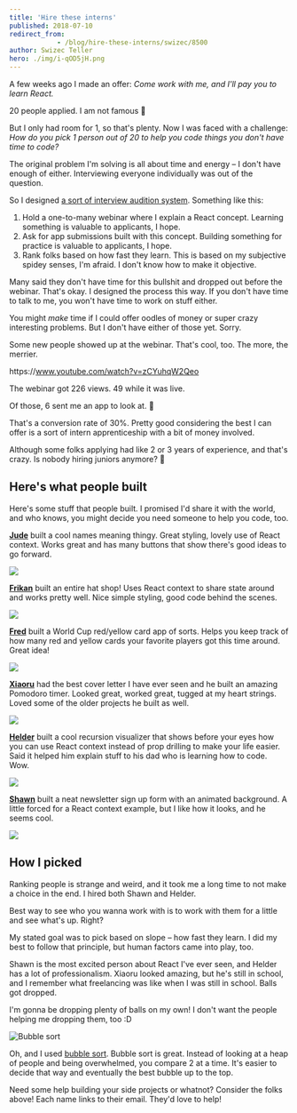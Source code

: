 ```yaml
---
title: 'Hire these interns'
published: 2018-07-10
redirect_from: 
            - /blog/hire-these-interns/swizec/8500
author: Swizec Teller
hero: ./img/i-qOD5jH.png
---
```

A few weeks ago I made an offer: _Come work with me, and I'll pay you to learn React._



20 people applied. I am not famous 🤔



But I only had room for 1, so that's plenty. Now I was faced with a challenge: _How do you pick 1 person out of 20 to help you code things you don't have time to code?_



The original problem I'm solving is all about time and energy – I don't have enough of either. Interviewing everyone individually was out of the question.



So I designed [a sort of interview audition system](https://swizec.com/blog/tech-intern-job/swizec/8454). Something like this:



1. Hold a one-to-many webinar where I explain a React concept. Learning something is valuable to applicants, I hope.
2. Ask for app submissions built with this concept. Building something for practice is valuable to applicants, I hope.
3. Rank folks based on how fast they learn. This is based on my subjective spidey senses, I'm afraid. I don't know how to make it objective.



Many said they don't have time for this bullshit and dropped out before the webinar. That's okay. I designed the process this way. If you don't have time to talk to me, you won't have time to work on stuff either.



You might _make_ time if I could offer oodles of money or super crazy interesting problems. But I don't have either of those yet. Sorry.



Some new people showed up at the webinar. That's cool, too. The more, the merrier.



https&#x3A;//www.youtube.com/watch?v=zCYuhqW2Qeo



The webinar got 226 views. 49 while it was live.



Of those, 6 sent me an app to look at. 🎉



That's a conversion rate of 30%. Pretty good considering the best I can offer is a sort of intern apprenticeship with a bit of money involved.



Although some folks applying had like 2 or 3 years of experience, and that's crazy. Is nobody hiring juniors anymore? 🤔



## Here's what people built



Here's some stuff that people built. I promised I'd share it with the world, and who knows, you might decide you need someone to help you code, too.



[**Jude**](mailto:judenangoli@yahoo.com) built a cool names meaning thingy. Great styling, lovely use of React context. Works great and has many buttons that show there's good ideas to go forward.



[![](./img/i-qOD5jH.png)](https://test-ad62f.firebaseapp.com/)



[**Frikan**](mailto:ferwee@gmail.com) built an entire hat shop! Uses React context to share state around and works pretty well. Nice simple styling, good code behind the scenes.



[![](./img/i-u3SgS7.png)](https://frikanrw.github.io/contexthatshop/)



[**Fred**](mailto:fred.thefriedone@gmail.com) built a World Cup red/yellow card app of sorts. Helps you keep track of how many red and yellow cards your favorite players got this time around. Great idea!



[![](./img/i-RyIvtI.png)](https://codesandbox.io/s/8kvnzq98p8)



[**Xiaoru**](mailto:hello@xiaoru.li) had the best cover letter I have ever seen and he built an amazing Pomodoro timer. Looked great, worked great, tugged at my heart strings. Loved some of the older projects he built as well.



![](./img/i-TXCXG5.png)



[**Helder**](mailto:hsribei.pub@gmail.com) built a cool recursion visualizer that shows before your eyes how you can use React context instead of prop drilling to make your life easier. Said it helped him explain stuff to his dad who is learning how to code. Wow.



[![](./img/i-s14tMy.png)](https://codesandbox.io/s/3vmrlm0175)



[**Shawn**](mailto:shawnhosea@shawnhosea.com) built a neat newsletter sign up form with an animated background. A little forced for a React context example, but I like how it looks, and he seems cool.



[![](./img/i-jEL88f.png)](https://craftatoms.github.io/newslettertemplate/)



## How I picked



Ranking people is strange and weird, and it took me a long time to not make a choice in the end. I hired both Shawn and Helder.



Best way to see who you wanna work with is to work with them for a little and see what's up. Right?



My stated goal was to pick based on slope – how fast they learn. I did my best to follow that principle, but human factors came into play, too.



Shawn is the most excited person about React I've ever seen, and Helder has a lot of professionalism. Xiaoru looked amazing, but he's still in school, and I remember what freelancing was like when I was still in school. Balls got dropped.



I'm gonna be dropping plenty of balls on my own! I don't want the people helping me dropping them, too :D



![Bubble sort](./img/wikipedia-commons-c-c8-Bubble-sort-example-300px.gif)



Oh, and I used [bubble sort](https://en.wikipedia.org/wiki/Bubble_sort). Bubble sort is great. Instead of looking at a heap of people and being overwhelmed, you compare 2 at a time. It's easier to decide that way and eventually the best bubble up to the top.



Need some help building your side projects or whatnot? Consider the folks above! Each name links to their email. They'd love to help!